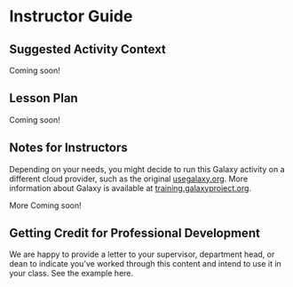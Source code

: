 # Instructor Guide {-}

## Suggested Activity Context {-}

Coming soon!

<!-- **Course Audience**   -->

<!-- - Undergraduate biology majors -->
<!-- - Graduate students with less exposure to bioinformatics -->

<!-- **Course Prerequisites**   -->

<!-- - Layman understanding of genetics (understanding of DNA, genes, trait inheritance) -->
<!-- - Some previous exposure to the central dogma of molecular biology -->

<!-- **Class Type**   -->

<!-- - Lab -->
<!-- - Computer-based -->

<!-- **Class Size**   -->

<!-- - 1-50 -->

<!-- **Lesson Duration**   -->

<!-- - 20-30 minute pre-lab lecture  -->
<!-- - 3 hour lab for undergraduate students -->
<!-- - 1 hour lab for graduate students -->
<!-- - Additional short lecture modules -->

<!-- **Assessment Type**   -->

<!-- - Short answer questions at each lab stage -->

## Lesson Plan  {-}

Coming soon!

## Notes for Instructors {-}

Depending on your needs, you might decide to run this Galaxy activity on a different cloud provider, such as the original [usegalaxy.org](https://usegalaxy.org/). More information about Galaxy is available at [training.galaxyproject.org](https://training.galaxyproject.org).

More Coming soon!

## Getting Credit for Professional Development {-}

We are happy to provide a letter to your supervisor, department head, or dean to indicate you've worked through this content and intend to use it in your class. See the example here.
